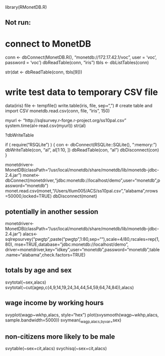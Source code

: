 library(RMonetDB.R)

## Not run: 
# connect to MonetDB
conn <- dbConnect(MonetDB.R(), "monetdb://172.17.42.1/voc", user = 'voc', password = 'voc')
dbReadTable(conn, "iris")
tbls <- dbListTables(conn)

str(dat <- dbReadTable(conn, tbls[9]))


# write test data to temporary CSV file
data(iris)
file <- tempfile()
write.table(iris, file, sep=",")
# create table and import CSV
monetdb.read.csv(conn, file, "iris", 150)



myurl  <- "http://sqlsurvey.r-forge.r-project.org/ss10pal.csv" 
system.time(al<-read.csv(myurl))
str(al)

?dbWriteTable

if ( require("RSQLite") ) {
  con <- dbConnect(RSQLite::SQLite(), ":memory:")
  dbWriteTable(con, "al", al[1:10, ])
  dbReadTable(con, "al")
  dbDisconnect(con)
}




monetdriver<-MonetDB(classPath="/usr/local/monetdb/share/monetdb/lib/monetdb-jdbc-2.4.jar")
monet<-dbConnect(monetdriver,"jdbc:monetdb://localhost/demo",user="monetdb",password="monetdb")
monet.read.csv(monet,"/Users/tlum005/ACS/ss10pal.csv","alabama",nrows=50000,locked=TRUE)
dbDisconnect(monet)


## potentially in another session
monetdriver<-MonetDB(classPath="/usr/local/monetdb/share/monetdb/lib/monetdb-jdbc-2.4.jar")
alacs<-sqlrepsurvey("pwgtp",paste("pwgtp",1:80,sep=""),scale=4/80,rscales=rep(1,80), mse=TRUE,database="jdbc:monetdb://localhost/demo", driver=monetdriver,key="idkey",user="monetdb",password="monetdb",table.name="alabama",check.factors=TRUE)

## totals by age and sex
svytotal(~sex,alacs)
svytotal(~cut(agep,c(4,9,14,19,24,34,44,54,59,64,74,84)),alacs)

## wage income by working hours
svyplot(wagp~wkhp,alacs, style="hex")
plot(svysmooth(wagp~wkhp,alacs, sample.bandwidth=5000))
svymean(~wagp,alacs,byvar=~sex)

## non-citizens more likely to be male
svytable(~sex+cit,alacs)
svychisq(~sex+cit,alacs)